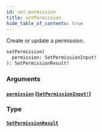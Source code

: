 ```yaml
---
id: set-permission
title: setPermission
hide_table_of_contents: true
---
```



Create or update a permission.

```graphql
setPermission(
  permission: SetPermissionInput!
): SetPermissionResult!
```


### Arguments

#### [`permission`](#) ([`SetPermissionInput!`](/docs/directory-api-reference/schema/inputs/set-permission-input))




### Type

#### [`SetPermissionResult`](/docs/directory-api-reference/schema/objects/set-permission-result)






